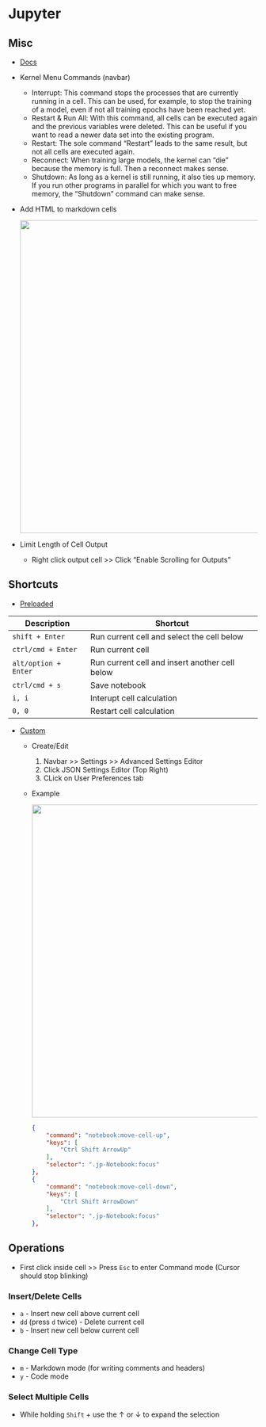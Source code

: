 # Jupyter {#sec-ide-jupy .unnumbered}

## Misc {#sec-ide-jupy-misc .unnumbered}

-   [Docs](https://jupyter-notebook.readthedocs.io/en/stable/notebook.html#)

-   Kernel Menu Commands (navbar)

    -   Interrupt: This command stops the processes that are currently running in a cell. This can be used, for example, to stop the training of a model, even if not all training epochs have been reached yet.
    -   Restart & Run All: With this command, all cells can be executed again and the previous variables were deleted. This can be useful if you want to read a newer data set into the existing program.
    -   Restart: The sole command "Restart" leads to the same result, but not all cells are executed again.
    -   Reconnect: When training large models, the kernel can "die" because the memory is full. Then a reconnect makes sense.
    -   Shutdown: As long as a kernel is still running, it also ties up memory. If you run other programs in parallel for which you want to free memory, the "Shutdown" command can make sense.

-   Add HTML to markdown cells

    ![](_resources/IDEs-Jupyter.resources/markdown-html-tags-1.webp){.lightbox width="632"}

-   Limit Length of Cell Output

    -   Right click output cell \>\> Click "Enable Scrolling for Outputs"

## Shortcuts {#sec-ide-jupy-shortcuts .unnumbered}

-   [Preloaded]{.underline}

| Description          | Shortcut                                       |
|----------------------|------------------------------------------------|
| `shift + Enter`      | Run current cell and select the cell below     |
| `ctrl/cmd + Enter`   | Run current cell                               |
| `alt/option + Enter` | Run current cell and insert another cell below |
| `ctrl/cmd + s`       | Save notebook                                  |
| `i, i`               | Interupt cell calculation                      |
| `0, 0`               | Restart cell calculation                       |

-   [Custom]{.underline}
    -   Create/Edit

        1.  Navbar \>\> Settings \>\> Advanced Settings Editor
        2.  Click JSON Settings Editor (Top Right)
        3.  CLick on User Preferences tab

    -   [Example]{.ribbon-highlight}

        ![](_resources/IDEs-Jupyter.resources/custom-shortcuts-editor-1.webp){.lightbox width="632"}

        ``` json
        {
            "command": "notebook:move-cell-up",
            "keys": [
                "Ctrl Shift ArrowUp"
            ],
            "selector": ".jp-Notebook:focus"
        },
        {
            "command": "notebook:move-cell-down",
            "keys": [
                "Ctrl Shift ArrowDown"
            ],
            "selector": ".jp-Notebook:focus"
        },
        ```

## Operations {#sec-ide-jupy-ops .unnumbered}

-   First click inside cell \>\> Press `Esc` to enter Command mode (Cursor should stop blinking)

### Insert/Delete Cells {#sec-ide-jupy-ops-insdel .unnumbered}

-   `a` - Insert new cell above current cell
-   `dd` (press `d` twice) - Delete current cell
-   `b` - Insert new cell below current cell

### Change Cell Type {#sec-ide-jupy-ops-chg .unnumbered}

-   `m` - Markdown mode (for writing comments and headers)
-   `y` - Code mode

### Select Multiple Cells {#sec-ide-jupy-ops-selmult .unnumbered}

-   While holding `Shift` + use the $\uparrow$ or $\downarrow$ to expand the selection
